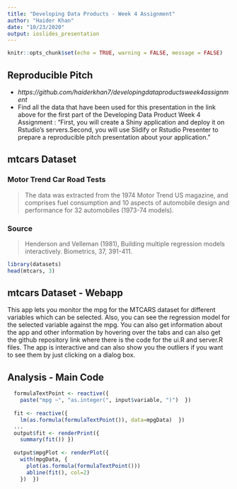 ---
title: "Developing Data Products - Week 4 Assignment"
author: "Haider Khan"
date: "10/23/2020"
output: ioslides_presentation
---

```{r setup, include=FALSE}
knitr::opts_chunk$set(echo = TRUE, warning = FALSE, message = FALSE)
```

## Reproducible Pitch

- *https://github.com/haiderkhan7/developingdataproductsweek4assignment*
- Find all the data that have been used for this presentation in the link above for the first part of the Developing Data Product Week 4 Assignment : "First, you will create a Shiny application and deploy it on Rstudio's servers.Second, you will use Slidify or Rstudio Presenter to prepare a reproducible pitch presentation about your application."


## mtcars Dataset

### Motor Trend Car Road Tests

> The data was extracted from the 1974 Motor Trend US magazine, and comprises fuel consumption and 10 aspects of automobile design and performance for 32 automobiles (1973-74 models).

### Source
> Henderson and Velleman (1981), Building multiple regression models interactively. Biometrics, 37, 391-411.
```{r}
library(datasets)
head(mtcars, 3)
```

## mtcars Dataset - Webapp

This app lets you monitor the mpg for the MTCARS dataset for different variables which can be selected. Also, you can see the regression model for the selected variable against the mpg. You can also get information about the app and other information by hovering over the tabs and can also get the github repository link where there is the code for the ui.R and server.R files. The app is interactive and can also show you the outliers if you want to see them by just clicking on a dialog box.

## Analysis - Main Code

```{r, eval=FALSE}
  formulaTextPoint <- reactive({
    paste("mpg ~", "as.integer(", input$variable, ")")  })
  
  fit <- reactive({
    lm(as.formula(formulaTextPoint()), data=mpgData)  })
  ...
  output$fit <- renderPrint({
    summary(fit()) })
  
  output$mpgPlot <- renderPlot({
    with(mpgData, {
      plot(as.formula(formulaTextPoint()))
      abline(fit(), col=2)
    })  })
```